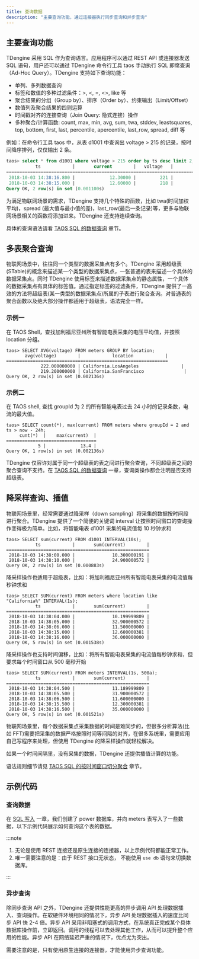```yaml
---
title: 查询数据
description: "主要查询功能，通过连接器执行同步查询和异步查询"
---
```



## 主要查询功能

TDengine 采用 SQL 作为查询语言。应用程序可以通过 REST API 或连接器发送 SQL 语句，用户还可以通过 TDengine 命令行工具 taos 手动执行 SQL 即席查询（Ad-Hoc Query）。TDengine 支持如下查询功能：

- 单列、多列数据查询
- 标签和数值的多种过滤条件：>, \<, =, \<>, like 等
- 聚合结果的分组（Group by）、排序（Order by）、约束输出（Limit/Offset）
- 数值列及聚合结果的四则运算
- 时间戳对齐的连接查询（Join Query: 隐式连接）操作
- 多种聚合/计算函数: count, max, min, avg, sum, twa, stddev, leastsquares, top, bottom, first, last, percentile, apercentile, last_row, spread, diff 等

例如：在命令行工具 taos 中，从表 d1001 中查询出 voltage > 215 的记录，按时间降序排列，仅仅输出 2 条。

```sql
taos> select * from d1001 where voltage > 215 order by ts desc limit 2;
           ts            |       current        |   voltage   |        phase         |
======================================================================================
 2018-10-03 14:38:16.800 |             12.30000 |         221 |              0.31000 |
 2018-10-03 14:38:15.000 |             12.60000 |         218 |              0.33000 |
Query OK, 2 row(s) in set (0.001100s)
```

为满足物联网场景的需求，TDengine 支持几个特殊的函数，比如 twa(时间加权平均)，spread (最大值与最小值的差)，last_row(最后一条记录)等，更多与物联网场景相关的函数将添加进来。TDengine 还支持连续查询。

具体的查询语法请看 [TAOS SQL 的数据查询](/taos-sql/select) 章节。

## 多表聚合查询

物联网场景中，往往同一个类型的数据采集点有多个。TDengine 采用超级表(STable)的概念来描述某一个类型的数据采集点，一张普通的表来描述一个具体的数据采集点。同时 TDengine 使用标签来描述数据采集点的静态属性，一个具体的数据采集点有具体的标签值。通过指定标签的过滤条件，TDengine 提供了一高效的方法将超级表(某一类型的数据采集点)所属的子表进行聚合查询。对普通表的聚合函数以及绝大部分操作都适用于超级表，语法完全一样。

### 示例一

在 TAOS Shell，查找加利福尼亚州所有智能电表采集的电压平均值，并按照 location 分组。

```
taos> SELECT AVG(voltage) FROM meters GROUP BY location;
       avg(voltage)        |            location            |
=============================================================
             222.000000000 | California.LosAngeles                |
             219.200000000 | California.SanFrancisco               |
Query OK, 2 row(s) in set (0.002136s)
```

### 示例二

在 TAOS shell, 查找 groupId 为 2 的所有智能电表过去 24 小时的记录条数，电流的最大值。

```
taos> SELECT count(*), max(current) FROM meters where groupId = 2 and ts > now - 24h;
     cunt(*)  |    max(current)  |
==================================
            5 |             13.4 |
Query OK, 1 row(s) in set (0.002136s)
```

TDengine 仅容许对属于同一个超级表的表之间进行聚合查询，不同超级表之间的聚合查询不支持。在 [TAOS SQL 的数据查询](/taos-sql/select) 一章，查询类操作都会注明是否支持超级表。

## 降采样查询、插值

物联网场景里，经常需要通过降采样（down sampling）将采集的数据按时间段进行聚合。TDengine 提供了一个简便的关键词 interval 让按照时间窗口的查询操作变得极为简单。比如，将智能电表 d1001 采集的电流值每 10 秒钟求和

```
taos> SELECT sum(current) FROM d1001 INTERVAL(10s);
           ts            |       sum(current)        |
======================================================
 2018-10-03 14:38:00.000 |              10.300000191 |
 2018-10-03 14:38:10.000 |              24.900000572 |
Query OK, 2 row(s) in set (0.000883s)
```

降采样操作也适用于超级表，比如：将加利福尼亚州所有智能电表采集的电流值每秒钟求和

```
taos> SELECT SUM(current) FROM meters where location like "California%" INTERVAL(1s);
           ts            |       sum(current)        |
======================================================
 2018-10-03 14:38:04.000 |              10.199999809 |
 2018-10-03 14:38:05.000 |              32.900000572 |
 2018-10-03 14:38:06.000 |              11.500000000 |
 2018-10-03 14:38:15.000 |              12.600000381 |
 2018-10-03 14:38:16.000 |              36.000000000 |
Query OK, 5 row(s) in set (0.001538s)
```

降采样操作也支持时间偏移，比如：将所有智能电表采集的电流值每秒钟求和，但要求每个时间窗口从 500 毫秒开始

```
taos> SELECT SUM(current) FROM meters INTERVAL(1s, 500a);
           ts            |       sum(current)        |
======================================================
 2018-10-03 14:38:04.500 |              11.189999809 |
 2018-10-03 14:38:05.500 |              31.900000572 |
 2018-10-03 14:38:06.500 |              11.600000000 |
 2018-10-03 14:38:15.500 |              12.300000381 |
 2018-10-03 14:38:16.500 |              35.000000000 |
Query OK, 5 row(s) in set (0.001521s)
```

物联网场景里，每个数据采集点采集数据的时间是难同步的，但很多分析算法(比如 FFT)需要把采集的数据严格按照时间等间隔的对齐，在很多系统里，需要应用自己写程序来处理，但使用 TDengine 的降采样操作就轻松解决。

如果一个时间间隔里，没有采集的数据，TDengine 还提供插值计算的功能。

语法规则细节请见 [TAOS SQL 的按时间窗口切分聚合](../../taos-sql/interval) 章节。

## 示例代码

### 查询数据

在 [SQL 写入](/develop/insert-data/sql-writing) 一章，我们创建了 power 数据库，并向 meters 表写入了一些数据，以下示例代码展示如何查询这个表的数据。

<Tabs defaultValue="java" groupId="lang">
  <TabItem label="Java" value="java">
    <JavaQuery />
  </TabItem>
  <TabItem label="Python" value="python">
    <PyQuery />
  </TabItem>
  <TabItem label="Go" value="go">
    <GoQuery />
  </TabItem>
  <TabItem label="Rust" value="rust">
    <RustQuery />
  </TabItem>
  <TabItem label="Node.js" value="nodejs">
    <NodeQuery />
  </TabItem>
  <TabItem label="C#" value="csharp">
    <CsQuery />
  </TabItem>
  <TabItem label="C" value="c">
    <CQuery />
  </TabItem>
  <TabItem label="PHP" value="php">
    <PhpQuery />
  </TabItem>
</Tabs>

:::note

1. 无论是使用 REST 连接还是原生连接的连接器，以上示例代码都能正常工作。
2. 唯一需要注意的是：由于 REST 接口无状态， 不能使用 `use db` 语句来切换数据库。

:::

### 异步查询

除同步查询 API 之外，TDengine 还提供性能更高的异步调用 API 处理数据插入、查询操作。在软硬件环境相同的情况下，异步 API 处理数据插入的速度比同步 API 快 2-4 倍。异步 API 采用非阻塞式的调用方式，在系统真正完成某个具体数据库操作前，立即返回。调用的线程可以去处理其他工作，从而可以提升整个应用的性能。异步 API 在网络延迟严重的情况下，优点尤为突出。

需要注意的是，只有使用原生连接的连接器，才能使用异步查询功能。

<Tabs defaultValue="python" groupId="lang">
  <TabItem label="Python" value="python">
    <PyAsync />
  </TabItem>
  <TabItem label="C#" value="csharp">
    <CsAsync />
  </TabItem>
  <TabItem label="C" value="c">
    <CAsync />
  </TabItem>
</Tabs>
